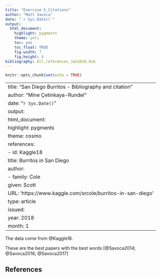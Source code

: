 ```yaml
---
title: "Exercise 5_Citations"
author: "Matt Savoca"
date: "`r Sys.Date()`"
output: 
  html_document: 
    highlight: pygments
    theme: yeti
    toc: yes
    toc_float: TRUE
    fig.width: 7
    fig.height: 4
bibliography: All_references_Jan2018.bib
---
```


```r
knitr::opts_chunk$set(echo = TRUE)
```

---
title: "San Diego Burritos - Bibliography and citation"
author: "Mine Çetinkaya-Rundel"
date: "`r Sys.Date()`"
output: 
  html_document: 
    highlight: pygments
    theme: cosmo
references:
- id: Kaggle18
  title: Burritos in San Diego
  author:
  - family: Cole
    given: Scott
  URL: 'https://www.kaggle.com/srcole/burritos-in-san-diego'
  type: article
  issued:
    year: 2018
    month: 1
---

<!-- bibliography: bibliography.bib -->

The data come from @Kaggle18.

These are the best papers with the best words [@Savoca2014; @Savoca2016; @Savoca2017]

## References